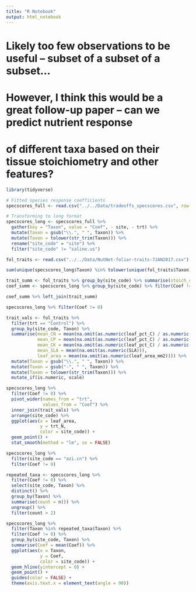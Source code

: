 ```yaml
---
title: "R Notebook"
output: html_notebook
---
```

# Likely too few observations to be useful -- subset of a subset of a subset...

# However, I think this would be a great follow-up paper -- can we predict nutrient response
# of different taxa based on their tissue stoichiometry and other features?

```r
library(tidyverse)

# Fitted species response coefficients
specscores_full <- read.csv("../../Data/tradeoffs_specscores.csv", row.names = 1)

# Transforming to long format
specscores_long <- specscores_full %>%
  gather(key = "Taxon", value = "Coef", - site, - trt) %>%
  mutate(Taxon = gsub("\\.", " ", Taxon)) %>%
  mutate(Taxon = tolower(str_trim(Taxon))) %>%
  rename("site_code" = "site") %>%
  filter("site_code" != "saline.us")

fol_traits <- read.csv("../../Data/NutNet-foliar-traits-7JAN2017.csv")

sum(unique(specscores_long$Taxon) %in% tolower(unique(fol_traits$Taxon))) / length(unique(specscores_long$Taxon))

trait_summ <- fol_traits %>% group_by(site_code) %>% summarise(stoich_count = length(unique(Taxon)))
coef_summ <- specscores_long %>% group_by(site_code) %>% filter(Coef != 0) %>% summarise(coef_count = length(unique(Taxon)))

coef_summ %>% left_join(trait_summ)
```

```r
specscores_long %>% filter(Coef != 0)
```

```r
trait_vals <- fol_traits %>% 
  filter(trt == "Control") %>% 
  group_by(site_code, Taxon) %>% 
  summarise(mean_CN = mean(na.omit(as.numeric(leaf_pct_C) / as.numeric(leaf_pct_N))),
            mean_CP = mean(na.omit(as.numeric(leaf_pct_C) / as.numeric(leaf_ppm_P))),
            mean_CK = mean(na.omit(as.numeric(leaf_pct_C) / as.numeric(leaf_ppm_K))),
            mean_SLA = mean(na.omit(as.numeric(SLA))),
            leaf_area = mean(na.omit(as.numeric(leaf_area_mm2)))) %>%
  mutate(Taxon = gsub("\\.", " ", Taxon)) %>%
  mutate(Taxon = gsub("-", " ", Taxon)) %>%
  mutate(Taxon = tolower(str_trim(Taxon))) %>%
  mutate_if(is.numeric, scale)

specscores_long %>% 
  filter(Coef != 0) %>% 
  pivot_wider(names_from = "trt",
              values_from = "Coef") %>%
  inner_join(trait_vals) %>%
  arrange(site_code) %>%
  ggplot(aes(x = leaf_area,
             y = trt_N,
             color = site_code)) +
  geom_point() +
  stat_smooth(method = "lm", se = FALSE)
```

```r
specscores_long %>%
  filter(site_code == "azi.cn") %>%
  filter(Coef != 0)

repeated_taxa <- specscores_long %>% 
  filter(Coef != 0) %>%
  select(site_code, Taxon) %>%
  distinct() %>%
  group_by(Taxon) %>%
  summarise(count = n()) %>%
  ungroup() %>%
  filter(count > 2)

specscores_long %>%
  filter(Taxon %in% repeated_taxa$Taxon) %>%
  filter(Coef != 0) %>%
  group_by(site_code, Taxon) %>%
  summarise(Coef = mean(Coef)) %>%
  ggplot(aes(x = Taxon,
             y = Coef,
             color = site_code)) +
  geom_hline(yintercept = 0) +
  geom_point() + 
  guides(color = FALSE) +
  theme(axis.text.x = element_text(angle = 90)) 
```

